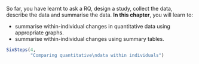 ::: {.objectivesBox .objectives data-latex="{iconmonstr-target-4-240.png}"}
So far, you have learnt to ask a RQ, design a study, collect the data, describe the data and summarise the data.
**In this chapter**, you will learn to:

* summarise within-individual changes in quantitative data using appropriate graphs.
* summarise within-individual changes using summary tables.
:::


```r
SixSteps(4, 
         "Comparing quantitative\ndata within individuals")
```
